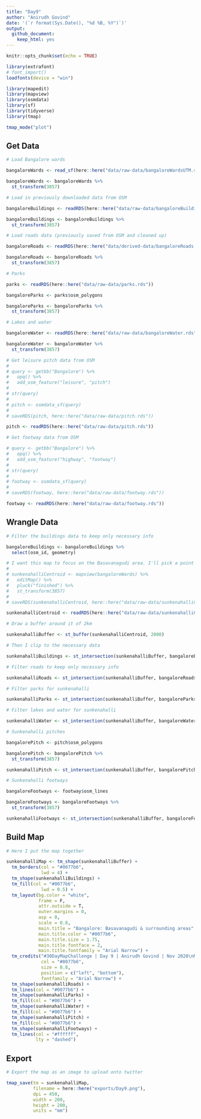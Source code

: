 ```yaml
---
title: "Day9"
author: "Anirudh Govind"
date: '(`r format(Sys.Date(), "%d %B, %Y")`)'
output:
  github_document:
    keep_html: yes
---
```


```r
knitr::opts_chunk$set(echo = TRUE)

library(extrafont)
# font_import()
loadfonts(device = "win")

library(mapedit)
library(mapview)
library(osmdata)
library(sf)
library(tidyverse)
library(tmap)

tmap_mode("plot")
```

## Get Data

```r
# Load Bangalore wards

bangaloreWards <- read_sf(here::here("data/raw-data/bangaloreWardsUTM.shp"))

bangaloreWards <- bangaloreWards %>% 
  st_transform(3857)
```

```r
# Load in previously downloaded data from OSM

bangaloreBuildings <- readRDS(here::here("data/raw-data/bangaloreBuildings.rds"))

bangaloreBuildings <- bangaloreBuildings %>%
  st_transform(3857)

```

```r
# Load roads data (previously saved from OSM and cleaned up)

bangaloreRoads <- readRDS(here::here("data/derived-data/bangaloreRoads.rds"))

bangaloreRoads <- bangaloreRoads %>% 
  st_transform(3857)
```

```r
# Parks

parks <- readRDS(here::here("data/raw-data/parks.rds"))

bangaloreParks <- parks$osm_polygons

bangaloreParks <- bangaloreParks %>% 
  st_transform(3857)
```

```r
# Lakes and water

bangaloreWater <- readRDS(here::here("data/raw-data/bangaloreWater.rds"))

bangaloreWater <- bangaloreWater %>% 
  st_transform(3857)
```

```r
# Get leisure pitch data from OSM
# 
# query <- getbb("Bangalore") %>%
#   opq() %>%
#   add_osm_feature("leisure", "pitch")
# 
# str(query)
# 
# pitch <- osmdata_sf(query)
# 
# saveRDS(pitch, here::here("data/raw-data/pitch.rds"))

pitch <- readRDS(here::here("data/raw-data/pitch.rds"))
```

```r
# Get footway data from OSM

# query <- getbb("Bangalore") %>%
#   opq() %>%
#   add_osm_feature("highway", "footway")
# 
# str(query)
# 
# footway <- osmdata_sf(query)
# 
# saveRDS(footway, here::here("data/raw-data/footway.rds"))

footway <- readRDS(here::here("data/raw-data/footway.rds"))
```

## Wrangle Data

```r
# Filter the buildings data to keep only necessary info

bangaloreBuildings <- bangaloreBuildings %>% 
  select(osm_id, geometry)

# I want this map to focus on the Basavanagudi area. I'll pick a point in MN Krishna Rao Park
# 
# sunkenahalliCentroid <- mapview(bangaloreWards) %>% 
#   editMap() %>% 
#   pluck("finished") %>% 
#   st_transform(3857)
# 
# saveRDS(sunkenahalliCentroid, here::here("data/raw-data/sunkenahalliCentroid.rds"))

sunkenahalliCentroid <- readRDS(here::here("data/raw-data/sunkenahalliCentroid.rds"))

# Draw a buffer around it of 2km

sunkenahalliBuffer <- st_buffer(sunkenahalliCentroid, 2000)

# Then I clip to the necessary data

sunkenahalliBuildings <- st_intersection(sunkenahalliBuffer, bangaloreBuildings)

```

```r
# Filter roads to keep only necessary info

sunkenahalliRoads <- st_intersection(sunkenahalliBuffer, bangaloreRoads)
```

```r
# Filter parks for sunkenahalli

sunkenahalliParks <- st_intersection(sunkenahalliBuffer, bangaloreParks)

```

```r
# Filter lakes and water for sunkenahalli

sunkenahalliWater <- st_intersection(sunkenahalliBuffer, bangaloreWater)
```

```r
# Sunkenahalli pitches

bangalorePitch <- pitch$osm_polygons

bangalorePitch <- bangalorePitch %>% 
  st_transform(3857)

sunkenahalliPitch <- st_intersection(sunkenahalliBuffer, bangalorePitch)
```

```r
# Sunkenahalli footways

bangaloreFootways <- footway$osm_lines

bangaloreFootways <- bangaloreFootways %>% 
  st_transform(3857)

sunkenahalliFootways <- st_intersection(sunkenahalliBuffer, bangaloreFootways)
```

## Build Map

```r
# Here I put the map together

sunkenahalliMap <- tm_shape(sunkenahalliBuffer) +
  tm_borders(col = "#0077b6",
             lwd = 4) + 
  tm_shape(sunkenahalliBuildings) +
  tm_fill(col = "#0077b6",
             lwd = 0.5) +
  tm_layout(bg.color = "white",
            frame = F,
            attr.outside = T,
            outer.margins = 0,
            asp = 0,
            scale = 0.8,
            main.title = "Bangalore: Basavanagudi & surrounding areas",
            main.title.color = "#0077b6",
            main.title.size = 1.75,
            main.title.fontface = 2,
            main.title.fontfamily = "Arial Narrow") + 
  tm_credits("#30DayMapChallenge | Day 9 | Anirudh Govind | Nov 2020\nMap data © OpenStreetMap contributors and available from https://www.openstreetmap.org",
             col = "#0077b6",
             size = 0.8,
             position = c("left", "bottom"),
             fontfamily = "Arial Narrow") + 
  tm_shape(sunkenahalliRoads) +
  tm_lines(col = "#0077b6") +
  tm_shape(sunkenahalliParks) +
  tm_fill(col = "#0077b6") +
  tm_shape(sunkenahalliWater) +
  tm_fill(col = "#0077b6") +
  tm_shape(sunkenahalliPitch) +
  tm_fill(col = "#0077b6") +
  tm_shape(sunkenahalliFootways) +
  tm_lines(col = "#ffffff",
           lty = "dashed")

```

## Export

```r
# Export the map as an image to upload onto twitter

tmap_save(tm = sunkenahalliMap,
          filename = here::here("exports/Day9.png"),
          dpi = 450,
          width = 200,
          height = 200,
          units = "mm")
```